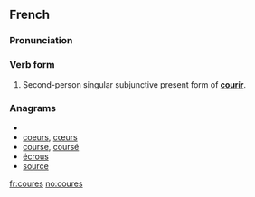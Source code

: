 ==French==

===Pronunciation===
{{kuʁ}}

===Verb form===
{{infl|fr|verb form}}

# Second-person singular subjunctive present form of '''[[courir]]'''.

===Anagrams===
* {{alphagram|ceorsu}}
* [[coeurs#French|coeurs]], [[cœurs#French|cœurs]]
* [[course#French|course]], [[coursé#French|coursé]]
* [[écrous#French|écrous]]
* [[source#French|source]]

[[fr:coures]]
[[no:coures]]